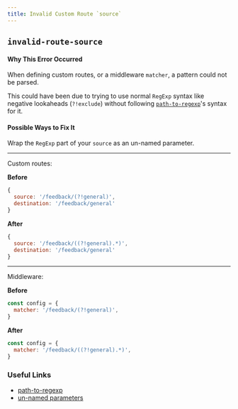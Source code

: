 ```yaml
---
title: Invalid Custom Route `source`
---
```


## `invalid-route-source`

#### Why This Error Occurred

When defining custom routes, or a middleware `matcher`, a pattern could not be parsed.

This could have been due to trying to use normal `RegExp` syntax like negative lookaheads (`?!exclude`) without following [`path-to-regexp`](https://github.com/pillarjs/path-to-regexp)'s syntax for it.

#### Possible Ways to Fix It

Wrap the `RegExp` part of your `source` as an un-named parameter.

---

Custom routes:

**Before**

```js
{
  source: '/feedback/(?!general)',
  destination: '/feedback/general'
}
```

**After**

```js
{
  source: '/feedback/((?!general).*)',
  destination: '/feedback/general'
}
```

---

Middleware:

**Before**

```js
const config = {
  matcher: '/feedback/(?!general)',
}
```

**After**

```js
const config = {
  matcher: '/feedback/((?!general).*)',
}
```

### Useful Links

- [path-to-regexp](https://github.com/pillarjs/path-to-regexp)
- [un-named parameters](https://github.com/pillarjs/path-to-regexp#unnamed-parameters)

